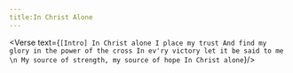 ```yaml
---
title:In Christ Alone
---
```



<Verse text={`
[Intro]
In Christ alone I place my trust
And find my glory in the power of the cross
In ev'ry victory let it be said to me
\n
My source of strength, my source of hope
In Christ alone
`}/>